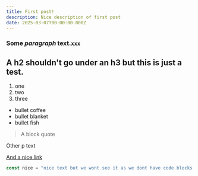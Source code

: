 ```yaml
---
title: First post!
description: Nice description of first post
date: 2025-03-07T00:00:00.000Z
---
```


### Some ***paragraph*** text.`xxx`

## A h2 shouldn't go under an h3 but this is just a test.

1. one
2. two
3. three

* bullet coffee
* bullet blanket
* bullet fish

> A block quote

Other p text

[And a nice link](https://click.nope)

```javascript
const nice = "nice text but we wont see it as we dont have code blocks parsed yet"
```
